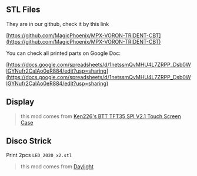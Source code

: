 ## STL Files

They are in our github, check it by this link

[https://github.com/MagicPhoenix/MPX-VORON-TRIDENT-CBT](https://github.com/MagicPhoenix/MPX-VORON-TRIDENT-CBT)

You can check all printed parts on Google Doc:

[https://docs.google.com/spreadsheets/d/1netssmQvMHU4L7ZRPP_Dsb0WIGYNufr2CalAo0eR884/edit?usp=sharing](https://docs.google.com/spreadsheets/d/1netssmQvMHU4L7ZRPP_Dsb0WIGYNufr2CalAo0eR884/edit?usp=sharing)



## Display 

> this mod comes from [Ken226's BTT TFT35 SPI V2.1 Touch Screen Case](https://www.printables.com/model/418182-btt-tft35-spi-v21-touch-screen-case-for-cb1-voron)

## Disco Strick 

Print 2pcs `LED_2020_x2.stl`

> this mod comes from [Daylight](https://github.com/VoronDesign/Voron-Hardware/tree/master/Daylight/Disco_on_a_stick_XXL)